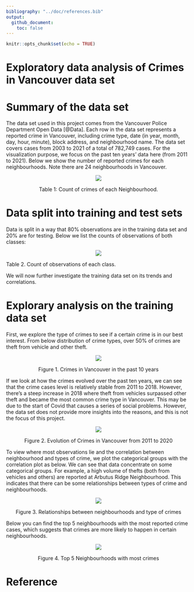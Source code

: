 ```yaml
---
bibliography: "../doc/references.bib"
output: 
  github_document:
    toc: false
---
```


```r
knitr::opts_chunk$set(echo = TRUE)
```

Exploratory data analysis of Crimes in Vancouver data set
================

# Summary of the data set

The data set used in this project comes from the Vancouver Police Department Open Data [@Data]. Each row in the data set represents a reported crime in Vancouver, including crime type, date (in year, month, day, hour, minute), block address, and neighbourhood name. The data set covers cases from 2003 to 2021 of a total of 782,749 cases. For the visualization purpose, we focus on the past ten years' data here (from 2011 to 2021).
Below we show the number of reported crimes for each neighbourhoods. Note there are 24 neighbourhoods in Vancouver.

<center>

![](figure-gfm/neighbour_crimes.png)<!-- -->

Table 1: Count of crimes of each Neighbourhood.

</center>


# Data split into training and test sets

Data is split in a way that 80% observations are in the training data set and 20% are for testing. Below we list the counts of observations of both classes:

<center>
![](figure-gfm/observations.png)<!-- -->
</center>

Table 2. Count of observations of each class.

We will now further investigate the training data set on its trends and correlations.

# Explorary analysis on the training data set

First, we explore the type of crimes to see if a certain crime is in our best interest. From below distribution of crime types, over 50% of crimes are theft from vehicle and other theft. 

<center>

![](figure-gfm/crime_type.png)<!-- -->

Figure 1. Crimes in Vancouver in the past 10 years

</center>

If we look at how the crimes evolved over the past ten years, we can see that the crime cases level is relatively stable from 2011 to 2018. However, there's a steep increase in 2018 where theft from vehicles surpassed other theft and became the most common crime type in Vancouver. This may be due to the start of Covid that causes a series of social problems. However, the data set does not provide more insights into the reasons, and this is not the focus of this project.

<center>

![](figure-gfm/crime_evolution.png)<!-- -->

Figure 2. Evolution of Crimes in Vancouver from 2011 to 2020

</center>

To view where most observations lie and the correlation between neighbourhood and types of crime, we plot the categorical groups with the correlation plot as below. We can see that data concentrate on some categorical groups. For example, a high volume of thefts (both from vehicles and others) are reported at Arbutus Ridge Neighbourhood. This indicates that there can be some relationships between types of crime and neighbourhoods. 

<center>

![](figure-gfm/crime_correlation.png)<!-- -->

Figure 3. Relationships between neighbourhoods and type of crimes

</center>


Below you can find the top 5 neighbourhoods with the most reported crime cases, which suggests that crimes are more likely to happen in certain neighbourhoods. 

<center>

![](figure-gfm/crime_top5.png)<!-- -->

Figure 4. Top 5 Neighbourhoods with most crimes

</center>


# Reference

